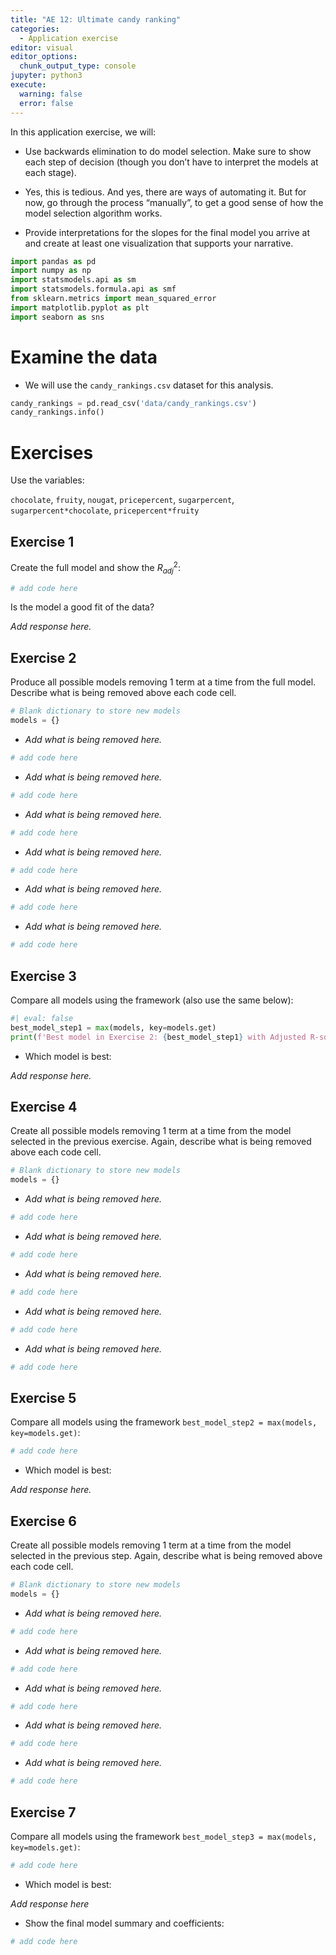 ```yaml
---
title: "AE 12: Ultimate candy ranking"
categories: 
  - Application exercise
editor: visual
editor_options: 
  chunk_output_type: console
jupyter: python3
execute:
  warning: false
  error: false
---
```


In this application exercise, we will:

-   Use backwards elimination to do model selection. Make sure to show each step of decision (though you don't have to interpret the models at each stage).

-   Yes, this is tedious. And yes, there are ways of automating it. But for now, go through the process "manually", to get a good sense of how the model selection algorithm works.

-   Provide interpretations for the slopes for the final model you arrive at and create at least one visualization that supports your narrative.

```python
import pandas as pd
import numpy as np
import statsmodels.api as sm
import statsmodels.formula.api as smf
from sklearn.metrics import mean_squared_error
import matplotlib.pyplot as plt
import seaborn as sns
```

# Examine the data

-   We will use the `candy_rankings.csv` dataset for this analysis.

```python
candy_rankings = pd.read_csv('data/candy_rankings.csv')
candy_rankings.info()
```

# Exercises

Use the variables:

`chocolate`, `fruity`, `nougat`, `pricepercent`, `sugarpercent`, `sugarpercent*chocolate`, `pricepercent*fruity`

## Exercise 1

Create the full model and show the $R^2_{adj}$:

```python
# add code here
```

Is the model a good fit of the data?

*Add response here.*

## Exercise 2

Produce all possible models removing 1 term at a time from the full model. Describe what is being removed above each code cell.

```python
# Blank dictionary to store new models
models = {}
```

-   *Add what is being removed here.*

```python
# add code here
```

-   *Add what is being removed here.*

```python
# add code here
```

-   *Add what is being removed here.*

```python
# add code here
```

-   *Add what is being removed here.*

```python
# add code here
```

-   *Add what is being removed here.*

```python
# add code here
```

-   *Add what is being removed here.*

```python
# add code here
```

## Exercise 3

Compare all models using the framework (also use the same below):

```python
#| eval: false
best_model_step1 = max(models, key=models.get)
print(f'Best model in Exercise 2: {best_model_step1} with Adjusted R-squared: {models[best_model_step1]}')
```

-   Which model is best:

*Add response here.*

## Exercise 4

Create all possible models removing 1 term at a time from the model selected in the previous exercise. Again, describe what is being removed above each code cell.

```python
# Blank dictionary to store new models
models = {}
```

-   *Add what is being removed here.*

```python
# add code here
```

-   *Add what is being removed here.*

```python
# add code here
```

-   *Add what is being removed here.*

```python
# add code here
```

-   *Add what is being removed here.*

```python
# add code here
```

-   *Add what is being removed here.*

```python
# add code here
```

## Exercise 5

Compare all models using the framework `best_model_step2 = max(models, key=models.get)`:

```python
# add code here
```

-   Which model is best:

*Add response here.*

## Exercise 6

Create all possible models removing 1 term at a time from the model selected in the previous step. Again, describe what is being removed above each code cell.

```python
# Blank dictionary to store new models
models = {}
```

-   *Add what is being removed here.*

```python
# add code here
```

-   *Add what is being removed here.*

```python
# add code here
```

-   *Add what is being removed here.*

```python
# add code here
```

-   *Add what is being removed here.*

```python
# add code here
```

-   *Add what is being removed here.*

```python
# add code here
```

## Exercise 7

Compare all models using the framework `best_model_step3 = max(models, key=models.get)`:

```python
# add code here
```

-   Which model is best:

*Add response here*

-   Show the final model summary and coefficients:

```python
# add code here
```
